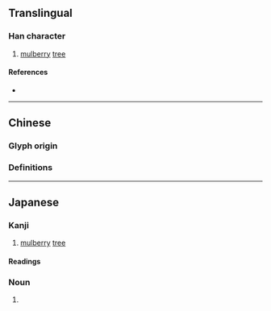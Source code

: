 {{also|桑}}
{{character info/new}}
{{character info|0x2F8E1}}
==Translingual==

===Han character===
{{Han char|rn=75|rad=木|as=06|sn=10|four=|canj=JTD|ids=⿱卉木<small>(GJ)</small>,⿱卉朩<small>(T)</small>}}

# [[mulberry]] [[tree]]

====References====
* {{Han ref|kx=0526.040|dkj=14685|hdz=21176.120|uh=6852|ud=26706}}

----

==Chinese==

===Glyph origin===
{{Han etym}}

===Definitions===
{{zh-see|桑|v}} <!--《康熙字典·桒》:《正字通》俗桑字。-->

----

==Japanese==

===Kanji===
{{ja-kanji|grade=|rs=木06}}

# [[mulberry]] [[tree]]

====Readings====
{{ja-readings
|goon=そう<さう
|kanon=そう<さう
|kun=くわ-<くは-
}}

===Noun===
{{ja-noun|くわ|クワ|hhira=くは|hkata=クハ}}

# {{alternative form of|ja|桑||mulberry tree}}